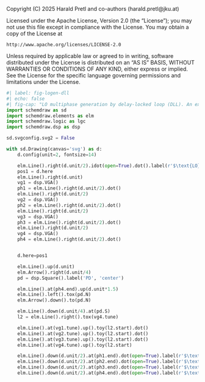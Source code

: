 ::: {.content-hidden}
Copyright (C) 2025 Harald Pretl and co-authors (harald.pretl@jku.at)

Licensed under the Apache License, Version 2.0 (the "License");
you may not use this file except in compliance with the License.
You may obtain a copy of the License at

    http://www.apache.org/licenses/LICENSE-2.0

Unless required by applicable law or agreed to in writing, software
distributed under the License is distributed on an "AS IS" BASIS,
WITHOUT WARRANTIES OR CONDITIONS OF ANY KIND, either express or implied.
See the License for the specific language governing permissions and
limitations under the License.
:::

```python
#| label: fig-logen-dll
#| echo: false
#| fig-cap: "LO multiphase generation by delay-locked loop (DLL). An extension to more than four phases is straightforward."
import schemdraw as sd
import schemdraw.elements as elm
import schemdraw.logic as lgc
import schemdraw.dsp as dsp

sd.svgconfig.svg2 = False

with sd.Drawing(canvas='svg') as d:
    d.config(unit=2, fontsize=14)

    elm.Line().right(d.unit/2).idot(open=True).dot().label(r'$\text{LO}_\mathrm{in}$', 'left')
    pos1 = d.here
    elm.Line().right(d.unit)
    vg1 = dsp.VGA()
    ph1 = elm.Line().right(d.unit/2).dot()
    elm.Line().right(d.unit/2)
    vg2 = dsp.VGA()
    ph2 = elm.Line().right(d.unit/2).dot()
    elm.Line().right(d.unit/2)
    vg3 = dsp.VGA()
    ph3 = elm.Line().right(d.unit/2).dot()
    elm.Line().right(d.unit/2)
    vg4 = dsp.VGA()
    ph4 = elm.Line().right(d.unit/2).dot()


    d.here=pos1

    elm.Line().up(d.unit)
    elm.Arrow().right(d.unit/4)
    pd = dsp.Square().label('PD', 'center')

    elm.Line().at(ph4.end).up(d.unit*1.5)
    elm.Line().left().tox(pd.N)
    elm.Arrow().down().to(pd.N)

    elm.Line().down(d.unit/4).at(pd.S)
    l2 = elm.Line().right().tox(vg4.tune)

    elm.Line().at(vg1.tune).up().toy(l2.start).dot()
    elm.Line().at(vg2.tune).up().toy(l2.start).dot()
    elm.Line().at(vg3.tune).up().toy(l2.start).dot()
    elm.Line().at(vg4.tune).up().toy(l2.start)

    elm.Line().down(d.unit/2).at(ph1.end).dot(open=True).label(r'$\text{LO}_\mathrm{0}$', 'left')
    elm.Line().down(d.unit/2).at(ph2.end).dot(open=True).label(r'$\text{LO}_\mathrm{90}$', 'left')
    elm.Line().down(d.unit/2).at(ph3.end).dot(open=True).label(r'$\text{LO}_\mathrm{180}$', 'left')
    elm.Line().down(d.unit/2).at(ph4.end).dot(open=True).label(r'$\text{LO}_\mathrm{270}$', 'left')
```
